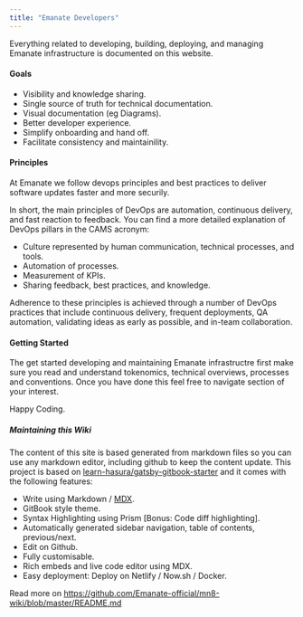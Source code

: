 ```yaml
---
title: "Emanate Developers"
---
```


Everything related to developing, building, deploying, and managing Emanate infrastructure is documented on this website.

#### Goals
- Visibility and knowledge sharing.
- Single source of truth for technical documentation.
- Visual documentation (eg Diagrams).
- Better developer experience.
- Simplify onboarding and hand off.
- Facilitate consistency and maintainility.

#### Principles

At Emanate we follow devops principles and best practices to deliver software updates faster and more securily.

In short, the main principles of DevOps are automation, continuous delivery, and fast reaction to feedback. You can find a more detailed explanation of DevOps pillars in the CAMS acronym:

- Culture represented by human communication, technical processes, and tools.
- Automation of processes.
- Measurement of KPIs.
- Sharing feedback, best practices, and knowledge.

Adherence to these principles is achieved through a number of DevOps practices that include continuous delivery, frequent deployments, QA automation, validating ideas as early as possible, and in-team collaboration.

#### Getting Started

The get started developing and maintaining Emanate infrastructre first make sure you read and understand tokenomics, technical overviews, processes and conventions. Once you have done this feel free to navigate section of your interest.

Happy Coding.

##### Maintaining this Wiki

The content of this site is based generated from markdown files so you can use any markdown editor, including github to keep the content update. This project is based on [learn-hasura/gatsby-gitbook-starter]() and it comes with the following features:

- Write using Markdown / [MDX](https://github.com/mdx-js/mdx).
- GitBook style theme.
- Syntax Highlighting using Prism [Bonus: Code diff highlighting].
- Automatically generated sidebar navigation, table of contents, previous/next.
- Edit on Github.
- Fully customisable.
- Rich embeds and live code editor using MDX.
- Easy deployment: Deploy on Netlify / Now.sh / Docker.

Read more on https://github.com/Emanate-official/mn8-wiki/blob/master/README.md
